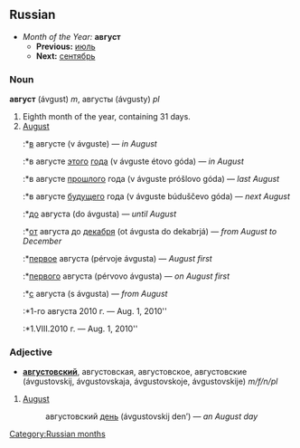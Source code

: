 ==Russian==
*''Month of the Year:'' '''август'''
**'''Previous:''' [[июль]]
**'''Next:''' [[сентябрь]]

===Noun===
'''август''' (ávgust) ''m'', августы (ávgusty) ''pl''

#Eighth month of the year, containing 31 days.
#[[August]]
#:*[[в]] августе (v ávguste) — ''in August''
#:*в августе [[этот|этого]] [[год|года]] (v ávguste étovo góda) — ''in August''
#:*в августе [[прошлый|прошлого]] года (v ávguste próšlovo góda) — ''last August''
#:*в августе [[будущий|будущего]] года (v ávguste búduščevo góda) — ''next August''
#:*[[до]] августа (do ávgusta) — ''until August''
#:*[[от]] августа до [[декабрь|декабря]] (ot ávgusta do dekabrjá) — ''from August to December''
#:*[[первый|первое]] августа (pérvoje ávgusta) — ''August first''
#:*[[первый|первого]] августа (pérvovo ávgusta) — ''on August first''
#:*[[с]] августа (s ávgusta) — ''from August''
#:*1-го августа 2010 г. — Aug. 1, 2010''
#:*1.VIII.2010 г. — Aug. 1, 2010''

===Adjective===
*'''[[августовский]]''', августовская, августовское, августовские (ávgustovskij, ávgustovskaja, ávgustovskoje, ávgustovskije) ''m/f/n/pl''

#[[August]]
#: августовский [[день]] (ávgustovskij den’) — ''an August day''

[[Category:Russian months]]